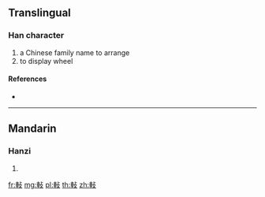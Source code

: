 {{character info/new}}
==Translingual==

===Han character===
{{Han char|rn=159|rad=車|as=04|sn=11|four=|canj=JJYE}}

# a Chinese family name to arrange
# to display wheel

====References====
* {{Han ref|kx=1240.120|dkj=38199|dj=1716.080|hdz=53517.150|uh=8ED9|ud=36569}}

----

==Mandarin==

===Hanzi===
{{cmn-hanzi|pin=[[chén]] ([[chen2]])|wg=ch'en<sup>2</sup>}}

# {{defn|lang=cmn|sort=車04}}

[[fr:軙]]
[[mg:軙]]
[[pl:軙]]
[[th:軙]]
[[zh:軙]]